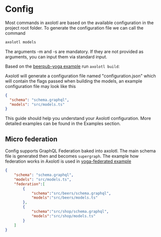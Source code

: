 # Config

Most commands in axolotl are based on the available configuration in the project root folder. To generate the configuration file we can call the command

```sh
axolotl models
```

The arguments -m and -s are mandatory. If they are not provided as arguments, you can input them via standard input.

Based on the [beerpub-yoga example](/examples/beerpub-yoga) run `axolotl build`:

Axolotl will generate a configuration file named "configuration.json" which will contain the flags passed when building the models, an example configuration file may look like this

```json filename="axolotl.json"
{
  "schema": "schema.graphql",
  "models": "src/models.ts"
}
```

This guide should help you understand your Axolotl configuration. More detailed examples can be found in the Examples section.

## Micro federation

Config supports GraphQL Federation baked into axolotl. The main schema file is
generated then and becomes `supergraph`. The example how federation works in
Axolotl is used in [yoga-federated example](/examples/yoga-federated)

```json filename="axolotl.json"
{
    "schema": "schema.graphql",
    "models": "src/models.ts",
    "federation":[
        {
            "schema":"src/beers/schema.graphql",
            "models":"src/beers/models.ts"
        },
        {
            "schema":"src/shop/schema.graphql",
            "models":"src/shop/models.ts"
        }
    ]
}
```
